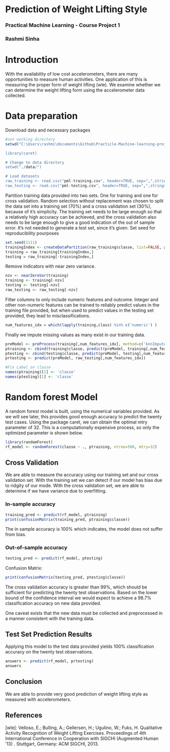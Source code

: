 Prediction of Weight Lifting Style
====================================

### Practical Machine Learning - Course Project 1
### Rashmi Sinha


# Introduction

With the availability of low cost accelerometers, there are many opportunities to measure human activities. One application of this is measuring the proper form of weight lifting (wle). We examine whether we can determine the weight lifting form using the accelerometer data collected.

# Data preparation

Download data and necessary packages
```r
#set working directory
setwd("C:\Users\rashmi\documents\Github\Practicle-Machine-learning-project\")

library(caret)

# Change to data directory
setwd("./data/")

# Load datasets
raw_training <- read.csv("pml-training.csv", header=TRUE, sep=",",stringsAsFactors=FALSE)
raw_testing <- read.csv("pml-testing.csv", header=TRUE, sep=",",stringsAsFactors=FALSE)
```

Partition training data provided into two sets. One for training and one for cross validation. Random selection without replacement was chosen to split the data set into a training set (70%) and a cross validation set (30%), because of it's simplicity.
The training set needs to be large enough so that a relatively high accuracy can be achieved, and the cross validation also needs to be large enough to give a good indication of the out of sample error. It's not needed to generate a test set, since it's given.
Set seed for reproducibility pourposes

```r
set.seed(1111)
trainingIndex <- createDataPartition(raw_training$classe, list=FALSE, p=.7)
training = raw_training[trainingIndex,]
testing = raw_training[-trainingIndex,]
```

Remove indicators with near zero variance.

```r
nzv <- nearZeroVar(training)
training <- training[-nzv]
testing <- testing[-nzv]
raw_testing <- raw_testing[-nzv]
```


Filter columns to only include numeric features and outcome. Integer and other non-numeric features can be trained to reliably predict values in the training file provided, but when used to predict values in the testing set provided, they lead to misclassifications.

```r
num_features_idx = which(lapply(training,class) %in% c('numeric') )
```

Finally we impute missing values as many exist in our training data.

```r
preModel <- preProcess(training[,num_features_idx], method=c('knnImpute'))
ptraining <- cbind(training$classe, predict(preModel, training[,num_features_idx]))
ptesting <- cbind(testing$classe, predict(preModel, testing[,num_features_idx]))
prtesting <- predict(preModel, raw_testing[,num_features_idx])

#Fix Label on classe
names(ptraining)[1] <- 'classe'
names(ptesting)[1] <- 'classe'
```

# Random forest Model

A random forest model is built, using the numerical variables provided. As we will see later, this provides good enough accuracy to predict the twenty test cases. Using the package caret, we can obtain the optimal mtry parameter of 32. This is a computationally expensive process, so only the optimized parameter is shown below.

```r
library(randomForest)
rf_model <- randomForest(classe ~ ., ptraining, ntree=500, mtry=32)
```

## Cross Validation

We are able to measure the accuracy using our training set and our cross validation set. With the training set we can detect if our model has bias due to ridgity of our mode. With the cross validation set, we are able to determine if we have variance due to overfitting.

### In-sample accuracy
```r
training_pred <- predict(rf_model, ptraining)
print(confusionMatrix(training_pred, ptraining$classe))
```
The in sample accuracy is 100% which indicates, the model does not suffer from bias.

### Out-of-sample accuracy
```r
testing_pred <- predict(rf_model, ptesting)
```

Confusion Matrix:
```r
print(confusionMatrix(testing_pred, ptesting$classe))
```

The cross validation accuracy is greater than 99%, which should be sufficient for predicting the twenty test observations. Based on the lower bound of the confidence interval we would expect to achieve a 98.7% classification accuracy on new data provided.

One caveat exists that the new data must be collected and preprocessed in a manner consistent with the training data.

## Test Set Prediction Results

Applying this model to the test data provided yields 100% classification accuracy on the twenty test observations.
```r
answers <- predict(rf_model, prtesting)
answers
```

## Conclusion
We are able to provide very good prediction of weight lifting style as measured with accelerometers.


## References

[wle]: Velloso, E.; Bulling, A.; Gellersen, H.; Ugulino, W.; Fuks, H. Qualitative Activity Recognition of Weight Lifting Exercises. Proceedings of 4th International Conference in Cooperation with SIGCHI (Augmented Human '13) . Stuttgart, Germany: ACM SIGCHI, 2013.

[caret]: Max Kuhn. Contributions from Jed Wing, Steve Weston, Andre Williams, Chris Keefer, Allan Engelhardt, Tony Cooper, Zachary Mayer and the R Core Team. Caret package.


